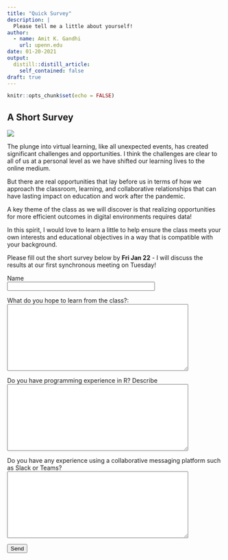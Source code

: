 ```yaml
---
title: "Quick Survey"
description: |
  Please tell me a little about yourself!
author:
  - name: Amit K. Gandhi
    url: upenn.edu
date: 01-20-2021
output:
  distill::distill_article:
    self_contained: false
draft: true
---
```



```r
knitr::opts_chunk$set(echo = FALSE)
```

## A Short Survey

![](https://www.vedamo.com/wp-content/uploads/2017/06/what-is-virtual-learning-1.png)

The plunge into virtual learning, like all unexpected events, has created significant challenges and opportunities. I think the challenges are clear to all of us at a personal level as we have shifted our learning lives to the online medium. 

But there are real opportunities that lay before us in terms of how we approach the classroom, learning, and collaborative relationships that can have lasting impact on education and work after the pandemic. 

A key theme of the class as we will discover is that realizing opportunities for more efficient outcomes in digital environments requires data! 

In this spirit, I would love to learn a little to help ensure the class meets your own interests and educational objectives in a way that is compatible with your background. 

Please fill out the short survey below by **Fri Jan 22** - I will discuss the results at our first synchronous meeting on Tuesday!

<form name="survey" action="/thanks.html" netlify>
  <p>
    <label>Name <br> <input type="text" name="name" size="40"></label>  </p>

  <p>
    <label> What do you hope to learn from the class?: <br>
            <textarea
            name="message"
            id="contact-form-message"
            aria-labelledby="contact-form-message-label"
            class="form-textarea"
            rows="10" cols = "50">
        </textarea>
  </p>
  
  
  <p>
    <label> Do you have programming experience in R? Describe <br>
            <textarea
            name="message"
            id="contact-form-message"
            aria-labelledby="contact-form-message-label"
            class="form-textarea"
            rows="10" cols = "50">
        </textarea>
  </p>
  
  
  <p>
    <label>  Do you have any experience using a collaborative messaging platform such as Slack or Teams? <br>
            <textarea
            name="message"
            id="contact-form-message"
            aria-labelledby="contact-form-message-label"
            class="form-textarea"
            rows="10" cols = "50">
        </textarea>
  </p>
 
  
    <button type="submit">Send</button>
  </p>
</form>

